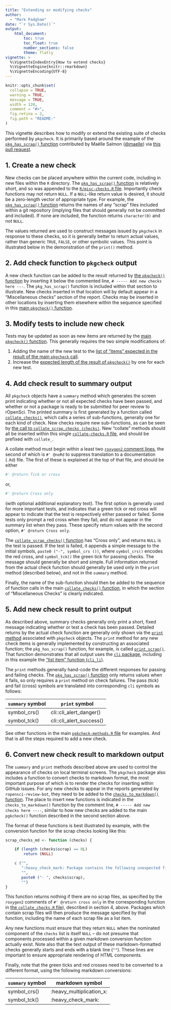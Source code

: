 ```yaml
---
title: "Extending or modifying checks"
author: 
  - "Mark Padgham"
date: "`r Sys.Date()`"
output: 
    html_document:
        toc: true
        toc_float: true
        number_sections: false
        theme: flatly
vignette: >
  %\VignetteIndexEntry{How to extend checks}
  %\VignetteEngine{knitr::rmarkdown}
  %\VignetteEncoding{UTF-8}
---
```


```r
knitr::opts_chunk$set(
  collapse = TRUE,
  warning = TRUE,
  message = TRUE,
  width = 120,
  comment = "#>",
  fig.retina = 2,
  fig.path = "README-"
)
```

This vignette describes how to modify or extend the existing suite of checks
performed by `pkgcheck`. It is primarily based around the example of the
[`pkg_has_scrap()`
function](https://github.com/ropensci-review-tools/pkgcheck/blob/d02dcb630e5f38f599b6186580001510ffc5b314/R/misc-checks.R#L347-L368)
contributed by Maëlle Salmon ([\@maelle](https://github.com/maelle)) via [this
pull request](https://github.com/ropensci-review-tools/pkgcheck/pull/27).

## 1. Create a new check

New checks can be placed anywhere within the current code, including in new
files within the `R` directory. The [`pkg_has_scrap()`
function](https://github.com/ropensci-review-tools/pkgcheck/blob/d02dcb630e5f38f599b6186580001510ffc5b314/R/misc-checks.R#L347-L368)
is relatively short, and so was appended to the [`R/misc-checks.R`
file](https://github.com/ropensci-review-tools/pkgcheck/blob/main/R/misc-checks.R).
Importantly check functions may not return `NULL`. If a `NULL`-like return
value is desired, it should be a zero-length vector of appropriate type. For
example, the [`pkg_has_scrap()`
function](https://github.com/ropensci-review-tools/pkgcheck/blob/d02dcb630e5f38f599b6186580001510ffc5b314/R/misc-checks.R#L347-L368)
returns the names of any "scrap" files included within a git repository
(implying files that should generally not be committed and included). If none
are included, the function returns `character(0)` and not `NULL`.

The values returned are used to construct messages issued by `pkgcheck` in
response to these checks, so it is generally better to return actual values,
rather than generic `TRUE`, `FALSE`, or other symbolic values. This point is
illustrated below in the demonstration of the `print()` method.


## 2. Add check function to `pkgcheck` output

A new check function can be added to the result returned by [the `pkgcheck()`
function](https://github.com/ropensci-review-tools/pkgcheck/blob/main/R/pkgcheck-fn.R)
by inserting it below the commented line, `# ----- Add new checks here ---`.
The `pkg_has_scrap()` function is included within that section to illustrate.
New checks inserted in that location will by default appear in a "Miscellaneous
checks" section of the report. Checks may be inserted in other locations by
inserting them elsewhere within the sequence specified in this [main
`pkgcheck()`
function](https://github.com/ropensci-review-tools/pkgcheck/blob/main/R/pkgcheck-fn.R).

## 3. Modify tests to include new check

Tests may be updated as soon as new items are returned by the [main
`pkgcheck()`
function](https://github.com/ropensci-review-tools/pkgcheck/blob/main/R/pkgcheck-fn.R).
This generally requires the two simple modifications of:

1. Adding the name of the new test to the [list of "items" expected in the
   result of the main `pkgcheck`
   call](https://github.com/ropensci-review-tools/pkgcheck/blob/a3507752b00b2206aee34ecbe99424d4cadb59f8/tests/testthat/test-pkgcheck.R#L19-L33).
2. Increase the [expected length of the result of
   `pkgcheck()`](https://github.com/ropensci-review-tools/pkgcheck/blob/a3507752b00b2206aee34ecbe99424d4cadb59f8/tests/testthat/test-bg.R#L29)
   by one for each new test. 

## 4. Add check result to summary output

All `pkgcheck` objects have a `summary` method which generates the screen print
indicating whether or not all expected checks have been passed, and whether or
not a package is ready to be submitted for peer review to rOpenSci. The printed
summary is first generated by a function called
[`collate_checks()`](https://github.com/ropensci-review-tools/pkgcheck/blob/main/R/collate-checks.R),
which calls a series of sub-functions, generally one for each kind of check.
New checks require new sub-functions, as can be seen by [the call to
`collate_scrap_checks
(checks)`](https://github.com/ropensci-review-tools/pkgcheck/blob/a3507752b00b2206aee34ecbe99424d4cadb59f8/R/collate-checks.R#L29).
New "collate" methods should all be inserted within this single
[`collate-checks.R`
file](https://github.com/ropensci-review-tools/pkgcheck/blob/main/R/collate-checks.R),
and should be prefixed with `collate_`.

A collate method must begin within a least two [`roxygen2` comment
lines](https://roxygen2.r-lib.org), the second of which is `#' @noRd` to
suppress translation to a documentation (`.Rd`) file. The first of these is
explained at the top of that file, and should be either 
```r
#' @return Tick or cross
```
or,
```r
#' @return Cross only
```
(with optional additional explanatory text). The first option is generally used
for more important tests, and indicates that a green tick or red cross will
appear to indicate that the test is respectively either passed or failed. Some
tests only prompt a red cross when they fail, and do not appear in the summary
list when they pass. These specify return values with the second option, `#'
@return Cross only`.

The [`collate_scrap_checks()`
function](https://github.com/ropensci-review-tools/pkgcheck/blob/a3507752b00b2206aee34ecbe99424d4cadb59f8/R/collate-checks.R#L310-L323)
has "Cross only", and returns `NULL` is the test is passed. If the test is
failed, it appends a simple message to the initial symbols, `paste0 ("-",
symbol_crs ())`, where `symbol_crs()` encodes the red cross, and `symbol_tck()`
the green tick for passing checks. The message should generally be short and
simple. Full information returned from the actual check function should
generally be used only in the `print` method (described  below), and not in the
`summary` method.

Finally, the name of the sub-function should then be added to the sequence of
function calls in the main [`collate_checks()`
function](https://github.com/ropensci-review-tools/pkgcheck/blob/main/R/collate-checks.R),
in which the section of "Miscellaneous Checks" is clearly indicated.


## 5. Add new check result to print output

As described above, summary checks generally only print a short, fixed message
indicating whether or test a check has been passed. Detailed returns by the
actual check function are generally only shown via the [`print`
method](https://github.com/ropensci-review-tools/pkgcheck/blob/main/R/pkgcheck-methods.R)
associated with `pkgcheck` objects. The `print` method for any new check items
is generally implemented by constructing an associated function; the
`pkg_has_scrap()` function, for example, is called
[`print_scrap()`](https://github.com/ropensci-review-tools/pkgcheck/blob/a3507752b00b2206aee34ecbe99424d4cadb59f8/R/pkgcheck-methods.R#L183-L192).
That function demonstrates that all output uses the [`cli`
package](https://cli.r-lib.org), including in this example the ["list item"
function (`cli_li`)](https://cli.r-lib.org/reference/cli_li.html).

The `print` methods generally hand-code the different responses for passing and
failing checks. The [`pkg_has_scrap()`
function](https://github.com/ropensci-review-tools/pkgcheck/blob/d02dcb630e5f38f599b6186580001510ffc5b314/R/misc-checks.R#L347-L368)
only returns values when it fails, so only requires a `print` method on check
failures. The pass (tick) and fail (cross) symbols are translated into
corresponding `cli` symbols as follows:

`summary` symbol | `print` symbol
--- | ---
symbol_crs() | cli::cli_alert_danger()
symbol_tck() | cli::cli_alert_success()

See other functions in the main [`pgkcheck-methods.R`
file](https://github.com/ropensci-review-tools/pkgcheck/blob/main/R/pkgcheck-methods.R)
for examples. And that is all the steps required to add a new check.

## 6. Convert new check result to markdown output

The `summary` and `print` methods described above are used to control the
appearance of checks on local terminal screens. The `pkgcheck` package also
includes a function to convert checks to markdown format, the most important
purpose of which is to render the checks for inserting within GitHub issues.
For any new checks to appear in the reports generated by `ropensci-review-bot`,
they need to be added to the [`checks_to_markdown()`
function](https://github.com/ropensci-review-tools/pkgcheck/blob/main/R/format-checks.R).
The place to insert new functions is indicated in the `checks_to_markdown()`
function by the comment line, `# ----- Add new checks here ----`, similar to
how new checks are added to the main `pgkcheck()` function described in the
second section above.

The format of these functions is best illustrated by example, with the
conversion function for the scrap checks looking like this:

```r
scrap_checks_md <- function (checks) {

    if (length (checks$scrap) == 0L)
        return (NULL)

    c ("",
       ":heavy_check_mark: Package contains the following unexpected files:",
       "",
       paste0 ("- ", checks$scrap),
       "")
}
```

This function returns nothing if there are no scrap files, as specified by the
`roxygen2` comments of `#' @return cross only` in the corresponding function in
[the `collate_checks.R`
file](https://github.com/ropensci-review-tools/pkgcheck/blob/main/R/collate-checks.R)),
described in section 4, above. Packages which contain scrap files will then
produce the message specified by that function, including the name of each
scrap file as a list item.

Any new functions must ensure that they return `NULL` when the nominated
component of the `checks` list is itself `NULL` -- do not presume that
components processed within a given markdown conversion function actually
exist. Note also that the text output of these markdown-formatted checks
generally starts and ends with a blank line (`""`). These lines are important
to ensure appropriate rendering of HTML components.

Finally, note that the green ticks and red crosses need to be converted to
a different format, using the following markdown conversions:

`summary` symbol | markdown symbol
--- | ---
symbol_crs() | :heavy_multiplication_x:
symbol_tck() | :heavy_check_mark:
